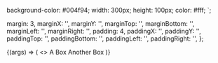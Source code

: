 
<Meta title="Primitives/Box" />

  background-color: #004f94;
  width: 300px;
  height: 100px;
  color: #fff;
`;

  margin: 3,
  marginX: '',
  marginY: '',
  marginTop: '',
  marginBottom: '',
  marginLeft: '',
  marginRight: '',
  padding: 4,
  paddingX: '',
  paddingY: '',
  paddingTop: '',
  paddingBottom: '',
  paddingLeft: '',
  paddingRight: '',
};

<Canvas>
  <Story
    name="Default"
    args={{
      ...commonArgs,
    }}
  >
    {(args) => (
      <>
        <CustomBox {...args}>A Box</CustomBox>
        <CustomBox {...args}>Another Box</CustomBox>
      </>
    )}
  </Story>
</Canvas>

<ArgsTable story="Default" />
